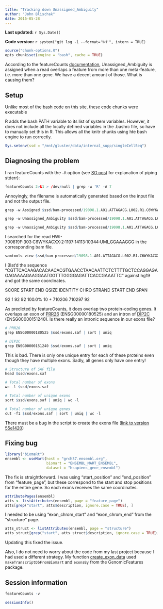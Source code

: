 ```yaml
---
title: "Tracking down Unassigned_Ambiguity"
author: "John Blischak"
date: 2015-05-28
---
```


**Last updated:** `r Sys.Date()`

**Code version:** `r system("git log -1 --format='%H'", intern = TRUE)`

```r
source("chunk-options.R")
opts_chunk$set(engine = "bash", cache = TRUE)
```

According to the featureCounts [documentation][], Unassigned_Ambiguity is assigned when a read overlaps a feature from more than one meta-feature, i.e. more than one gene.
We have a decent amount of those.
What is causing them?

[documentation]: https://groups.google.com/forum/#!topic/subread/JPPw9lVfgpw

## Setup

Unlike most of the bash code on this site, these code chunks were executable

R adds the bash PATH variable to its list of system variables.
However, it does not include all the locally defined variables in the .bashrc file, so have to manually set this in R.
This allows all the knitr chunks using hte bash engine to run correctly.

```r
Sys.setenv(ssd = "/mnt/gluster/data/internal_supp/singleCellSeq")
```

## Diagnosing the problem

I ran featureCounts with the `-R` option (see [SO post][so] for explanation of piping stderr):

[so]: http://stackoverflow.com/a/2342841/2483477

```r
featureCounts 2>&1 > /dev/null | grep -w 'R' -A 7
```

Annoyingly, the filename is automatically generated based on the input file and not the output file.

```r
grep -w Assigned $ssd/bam-processed/19098.1.A01.ATTAGACG.L002.R1.C6WYKACXX.trim.sickle.sorted.bam.featureCounts | wc -l
```

```r
grep -w Unassigned_Ambiguity $ssd/bam-processed/19098.1.A01.ATTAGACG.L002.R1.C6WYKACXX.trim.sickle.sorted.bam.featureCounts | wc -l
```

```r
grep -w Unassigned_Ambiguity $ssd/bam-processed/19098.1.A01.ATTAGACG.L002.R1.C6WYKACXX.trim.sickle.sorted.bam.featureCounts | head
```

I searched for the read HWI-700819F:303:C6WYKACXX:2:1107:14113:10344:UMI_GGAAAGGG in the corresponding bam file.

```r
samtools view $ssd/bam-processed/19098.1.A01.ATTAGACG.L002.R1.C6WYKACXX.trim.sickle.sorted.bam | grep HWI-700819F:303:C6WYKACXX:2:1107:14113:10344:UMI_GGAAAGGG
```

I Blat'd the sequence "CGTTCACAAGACACAACACGTGAACCTAACAATTCTCTTTTGCTCCAGGAGAGAGAAAAGAAGGAATGGTTTGGGGAGATTCACCGAAATTC" against hg19 and got the same coordinates.

SCORE START END QSIZE IDENTITY CHRO STRAND START END SPAN

92 1 92 92 100.0% 10 + 710206 710297 92

As predicted by featureCounts, it does overlap two protein-coding genes.
It overlaps an exon of [PRR26][] (ENSG00000180525) and an intron of [DIP2C][] (ENSG00000151240).
Is there really an intronic sequence in our exons file?

[PRR26]: http://www.genome.ucsc.edu/cgi-bin/hgc?hgsid=428631025_q1Cp0StMFpE8tmaOjnrKb25eh7Qm&c=chr10&o=696016&t=711109&g=ensGene&i=ENST00000381489
[DIP2C]: http://www.genome.ucsc.edu/cgi-bin/hgc?hgsid=428631025_q1Cp0StMFpE8tmaOjnrKb25eh7Qm&c=chr10&o=320129&t=735606&g=ensGene&i=ENST00000280886

```r
# PRR26
grep ENSG00000180525 $ssd/exons.saf | sort | uniq
```

```r
# DIP2C
grep ENSG00000151240 $ssd/exons.saf | sort | uniq
```

This is bad.
There is only one unique entry for each of these proteins even though they have multiple exons.
Sadly, all genes only have one entry!

```r
# Structure of SAF file
head $ssd/exons.saf
```

```r
# Total number of exons
wc -l $ssd/exons.saf
```

```r
# Total number of unique exons
sort $ssd/exons.saf | uniq | wc -l
```

```r
# Total number of unique genes
cut -f1 $ssd/exons.saf | sort | uniq | wc -l
```

There must be a bug in the script to create the exons file ([link to version 55e1420][exons])

[exons]: https://github.com/jdblischak/singleCellSeq/blob/55e1420c73df6add57d61a80f7c69ced21f322bc/code/create_exons.R

## Fixing bug

```r
library("biomaRt")
ensembl <- useMart(host = "grch37.ensembl.org",
                   biomart = "ENSEMBL_MART_ENSEMBL",
                   dataset = "hsapiens_gene_ensembl")
```

The fix is straightforward.
I was using "start_position" and "end_position" from "feature_page", but these correspond to the start and stop positions for the entire gene.
So each exons receives the same coordinates.

```r
attributePages(ensembl)
atts <- listAttributes(ensembl, page = "feature_page")
atts[grep("start", atts$description, ignore.case = TRUE), ]
```

I needed to be using "exon_chrom_start" and "exon_chrom_end" from the "structure" page.

```r
atts_struct <- listAttributes(ensembl, page = "structure")
atts_struct[grep("start", atts_struct$description, ignore.case = TRUE), ]
```

Updating this fixed the issue.

Also, I do not need to worry about the code from my last project because I had used a different strategy.
My function [create_exon_data][] used `makeTranscriptDbFromBiomart` and `exonsBy` from the GenomicFeatures package.

[create_exon_data]: https://bitbucket.org/jdblischak/ngspipeline/src/5d7360a65ea447e911b292faced38057b3fdda85/R/setup.R?at=master#cl-216

## Session information

```r
featureCounts -v
```

```r
sessionInfo()
```
